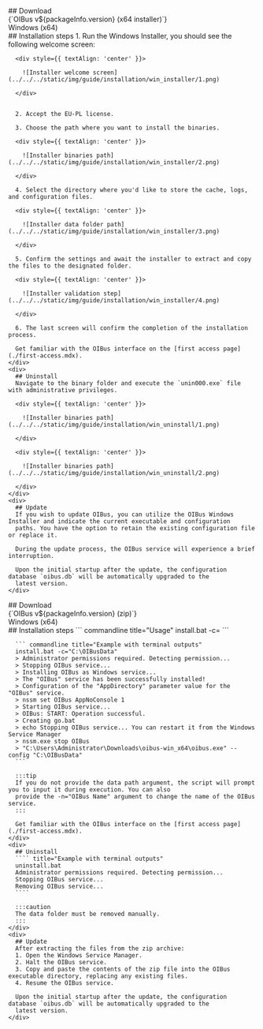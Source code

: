 
<Tabs>
  <TabItem value="windows-installer" label="Installer" default>
    <div>
      ## Download
    </div>
    <div style={{ display: "flex", justifyContent: "space-around" }}>
      <DownloadButton link={`https://github.com/OptimistikSAS/OIBus/releases/download/v${packageInfo.version}/oibus-win_x64-setup-v${packageInfo.version}.exe`}>
        <div>
          <div>{`OIBus v${packageInfo.version} (x64 installer)`}</div>
          <div>Windows (x64)</div>
        </div>
      </DownloadButton>
    </div>
    <div>
      ## Installation steps
      1. Run the Windows Installer, you should see the following welcome screen:

      <div style={{ textAlign: 'center' }}>

        ![Installer welcome screen](../../../static/img/guide/installation/win_installer/1.png)

      </div>


      2. Accept the EU-PL license.

      3. Choose the path where you want to install the binaries.

      <div style={{ textAlign: 'center' }}>

        ![Installer binaries path](../../../static/img/guide/installation/win_installer/2.png)

      </div>

      4. Select the directory where you'd like to store the cache, logs, and configuration files.

      <div style={{ textAlign: 'center' }}>

        ![Installer data folder path](../../../static/img/guide/installation/win_installer/3.png)

      </div>

      5. Confirm the settings and await the installer to extract and copy the files to the designated folder.

      <div style={{ textAlign: 'center' }}>

        ![Installer validation step](../../../static/img/guide/installation/win_installer/4.png)

      </div>

      6. The last screen will confirm the completion of the installation process.

      Get familiar with the OIBus interface on the [first access page](./first-access.mdx).
    </div>
    <div>
      ## Uninstall
      Navigate to the binary folder and execute the `unin000.exe` file with administrative privileges.

      <div style={{ textAlign: 'center' }}>

        ![Installer binaries path](../../../static/img/guide/installation/win_uninstall/1.png)

      </div>

      <div style={{ textAlign: 'center' }}>

        ![Installer binaries path](../../../static/img/guide/installation/win_uninstall/2.png)

      </div>
    </div>
    <div>
      ## Update
      If you wish to update OIBus, you can utilize the OIBus Windows Installer and indicate the current executable and configuration
      paths. You have the option to retain the existing configuration file or replace it.

      During the update process, the OIBus service will experience a brief interruption.

      Upon the initial startup after the update, the configuration database `oibus.db` will be automatically upgraded to the
      latest version.
    </div>
  </TabItem>

  <TabItem value="windows-scripts" label="Scripts">
    <div>
      ## Download
    </div>
    <div style={{ display: "flex", justifyContent: "space-around" }}>
      <DownloadButton link={`https://github.com/OptimistikSAS/OIBus/releases/download/v${packageInfo.version}/oibus-win_x64-v${packageInfo.version}.zip`}>
        <div>
          <div>{`OIBus v${packageInfo.version} (zip)`}</div>
          <div>Windows (x64)</div>
        </div>
      </DownloadButton>
    </div>
    <div>
      ## Installation steps
      ``` commandline title="Usage"
      install.bat -c=<data-path>
      ```

      ``` commandline title="Example with terminal outputs"
      install.bat -c="C:\OIBusData"
      > Administrator permissions required. Detecting permission...
      > Stopping OIBus service...
      > Installing OIBus as Windows service...
      > The "OIBus" service has been successfully installed!
      > Configuration of the "AppDirectory" parameter value for the "OIBus" service.
      > nssm set OIBus AppNoConsole 1
      > Starting OIBus service...
      > OIBus: START: Operation successful.
      > Creating go.bat
      > echo Stopping OIBus service... You can restart it from the Windows Service Manager
      > nssm.exe stop OIBus
      > "C:\Users\Administrator\Downloads\oibus-win_x64\oibus.exe" --config "C:\OIBusData"
      ```

      :::tip
      If you do not provide the data path argument, the script will prompt you to input it during execution. You can also
      provide the -n="OIBus Name" argument to change the name of the OIBus service.
      :::

      Get familiar with the OIBus interface on the [first access page](./first-access.mdx).
    </div>
    <div>
      ## Uninstall
      ```` title="Example with terminal outputs"
      uninstall.bat
      Administrator permissions required. Detecting permission...
      Stopping OIBus service...
      Removing OIBus service...
      ````

      :::caution
      The data folder must be removed manually.
      :::
    </div>
    <div>
      ## Update
      After extracting the files from the zip archive:
      1. Open the Windows Service Manager.
      2. Halt the OIBus service.
      3. Copy and paste the contents of the zip file into the OIBus executable directory, replacing any existing files.
      4. Resume the OIBus service.

      Upon the initial startup after the update, the configuration database `oibus.db` will be automatically upgraded to the
      latest version.
    </div>
  </TabItem>
</Tabs>
